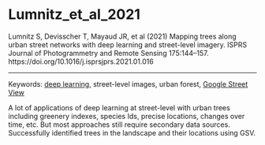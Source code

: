 # Lumnitz_et_al_2021

Lumnitz S, Devisscher T, Mayaud JR, et al (2021) Mapping trees along urban street networks with deep learning and street-level imagery. ISPRS Journal of Photogrammetry and Remote Sensing 175:144–157. https://doi.org/10.1016/j.isprsjprs.2021.01.016


---

Keywords: [deep learning](../topics/DeepLearning.qmd), street-level images, urban forest, [Google Street View](../topics/GoogleStreetView.qmd)

A lot of applications of deep learning at street-level with urban trees including greenery indexes, species Ids, precise locations, changes over time, etc. But most approaches still require secondary data sources. Successfully identified trees in the landscape and their locations using GSV.
